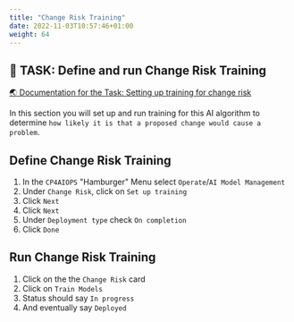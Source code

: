 ```yaml
---
title: "Change Risk Training"
date: 2022-11-03T10:57:46+01:00
weight: 64
---
```




## 🚀 TASK: Define and run Change Risk Training

<a href="https://www.ibm.com/docs/en/cloud-paks/cloud-pak-watson-aiops/4.2.0?topic=algorithms-change-risk" target="_blank" >🌏 Documentation for the Task: Setting up training for change risk</a>


In this section you will set up and run training for this AI algorithm to determine `how likely it is that a proposed change would cause a problem`.



<Accordion>
<AccordionItem title="💡 Need Help?">




## Define Change Risk Training


1. In the `CP4AIOPS` "Hamburger" Menu select `Operate`/`AI Model Management`
1. Under `Change Risk`, click on `Set up training`
1. Click `Next`
1. Click `Next`
1. Under `Deployment type` check `On completion`
1. Click `Done`



## Run Change Risk Training
1. Click on the the `Change Risk` card
1. Click on `Train Models`
1. Status should say `In progress`
1. And eventually say `Deployed`


</AccordionItem>
</Accordion>

